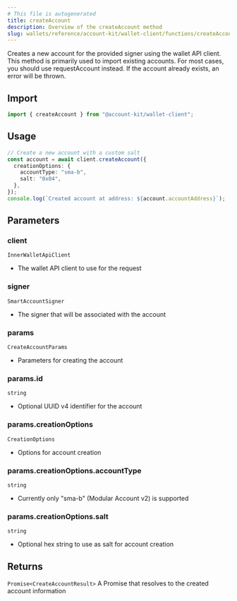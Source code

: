 ```yaml
---
# This file is autogenerated
title: createAccount
description: Overview of the createAccount method
slug: wallets/reference/account-kit/wallet-client/functions/createAccount
---
```


Creates a new account for the provided signer using the wallet API client.
This method is primarily used to import existing accounts.
For most cases, you should use requestAccount instead.
If the account already exists, an error will be thrown.

## Import

```ts
import { createAccount } from "@account-kit/wallet-client";
```

## Usage

```ts
// Create a new account with a custom salt
const account = await client.createAccount({
  creationOptions: {
    accountType: "sma-b",
    salt: "0x04",
  },
});
console.log(`Created account at address: ${account.accountAddress}`);
```

## Parameters

### client

`InnerWalletApiClient`

- The wallet API client to use for the request

### signer

`SmartAccountSigner`

- The signer that will be associated with the account

### params

`CreateAccountParams`

- Parameters for creating the account

### params.id

`string`

- Optional UUID v4 identifier for the account

### params.creationOptions

`CreationOptions`

- Options for account creation

### params.creationOptions.accountType

`string`

- Currently only "sma-b" (Modular Account v2) is supported

### params.creationOptions.salt

`string`

- Optional hex string to use as salt for account creation

## Returns

`Promise<CreateAccountResult>`
A Promise that resolves to the created account information
